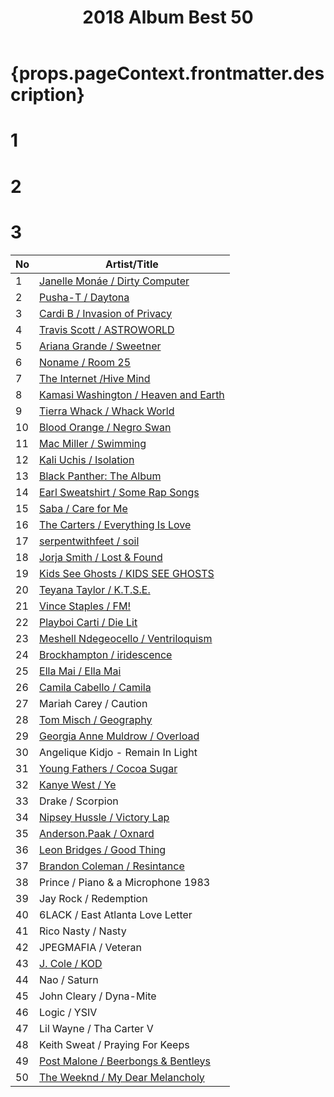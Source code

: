 ﻿---
title: 2018 Album Best 50
tabs: ['2019', '2018', '2017', '2016']
description: 2018 Black Music Album Best 50 by planet.ky
keywords: '2018, album best 50, CD best 50, black music, Hip-Hop, Rap, Soul, R&B'
---


<h1> {props.pageContext.frontmatter.description} </h1>

<Row>
<Column colMd={3} colLg={3} noGutterMdLeft>
<h1>1</h1>
<Review1 />
</Column>
<Column colMd={3} colLg={3} noGutterMdLeft>
<h1>2</h1>
<Review2 />
</Column>
<Column colMd={3} colLg={3} noGutterMdLeft>
<h1>3</h1>
<Review3 />
</Column>
</Row>

| No | Artist/Title                                                       | 
| -- | ------------------------------------------------------------------ | 
|1	 | [Janelle Monáe / Dirty Computer](/review/janellemonae3L)           |
|2	 | [Pusha-T / Daytona](/review/pushat3L)                              |
|3	 | [Cardi B / Invasion of Privacy](/review/cardib1L)                  |
|4	 | [Travis Scott / ASTROWORLD](/review/travisscott3L)                 |
|5	 | [Ariana Grande / Sweetner](/review/arianagrande4L)                 |
|6	 | [Noname / Room 25](/review/noname2L)                               |
|7	 | [The Internet /Hive Mind](/review/theinternet2L)                   |
|8	 | [Kamasi Washington / Heaven and Earth](/review/kamasiwashington3L) |
|9	 | [Tierra Whack / Whack World](/review/tierrawhack1L)                |
|10  | [Blood Orange / Negro Swan](/review/bloodorange3L)                 |　　　　　　　　　　　　　　　
|11  | [Mac Miller / Swimming](/review/macmiller2L)                       |
|12  | [Kali Uchis / Isolation](/review/kaliuchis1L)                      |
|13  | [Black Panther: The Album](/review/blackpantherL)                  |
|14  | [Earl Sweatshirt / Some Rap Songs](/review/earlsweatshirt3L)       |
|15  | [Saba / Care for Me](/review/saba1L)                               |
|16  | [The Carters / Everything Is Love](/review/carters1L)              |
|17  | [serpentwithfeet / soil](/review/serpentwithfeet1L)                |
|18  | [Jorja Smith / Lost & Found](/review/jorjasmith1L)                 |
|19  | [Kids See Ghosts / KIDS SEE GHOSTS](/review/kidsseeghosts1L)       |
|20  | [Teyana Taylor / K.T.S.E.](/review/teyanataylor2L)                 |
|21  | [Vince Staples / FM!](/review/vincestaples4L)                      |              
|22  | [Playboi Carti / Die Lit](/review/playboicarti1L)                  |
|23  | [Meshell Ndegeocello / Ventriloquism](/review/ndegeocelllo4L)      |
|24  | [Brockhampton / iridescence](/review/brockhampton1L)               |
|25  | [Ella Mai / Ella Mai](/review/ellamai1L)                           |
|26  | [Camila Cabello / Camila](/review/camilacabello1L)                 |
|27  | Mariah Carey / Caution                                             |
|28  | [Tom Misch / Geography](/review/tommisch1L)                        |
|29  | [Georgia Anne Muldrow / Overload](/review/georgiaannemuldrow1L)    |
|30  | Angelique Kidjo - Remain In Light                                  |
|31  | [Young Fathers / Cocoa Sugar](/review/youngfathers2L)              |
|32  | [Kanye West / Ye](/review/kanyewest9L)                             |
|33  | Drake / Scorpion                                                   |
|34  | [Nipsey Hussle / Victory Lap](/review/nipseyhussle1L)              |
|35  | [Anderson.Paak / Oxnard](/review/andersonpaak3L)                   |
|36  | [Leon Bridges / Good Thing](/review/leonbridges2L)                 |
|37  | [Brandon Coleman / Resintance](/review/brandoncoleman1L)           |
|38  | Prince / Piano & a Microphone 1983                                 |
|39  | Jay Rock / Redemption                                              |
|40  | 6LACK / East Atlanta Love Letter                                   |
|41  | Rico Nasty / Nasty                                                 |
|42  | JPEGMAFIA / Veteran                                                |
|43  | [J. Cole / KOD](/review/jcole3L)                                   |
|44  | Nao / Saturn                                                       |
|45  | John Cleary / Dyna-Mite                                            |
|46  | Logic / YSIV                                                       |
|47  | Lil Wayne / Tha Carter V                                           |
|48  | Keith Sweat / Praying For Keeps                                    |
|49  | [Post Malone / Beerbongs & Bentleys](/review/postmalone1L)         |
|50  | [The Weeknd / My Dear Melancholy](/review/weeknd5L)                |